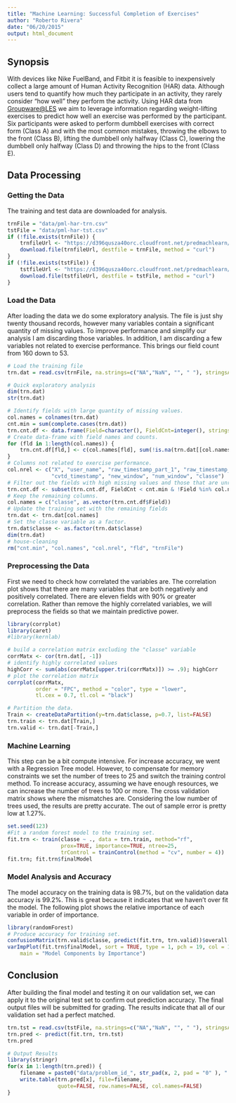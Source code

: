 ```yaml
---
title: "Machine Learning: Successful Completion of Exercises"
author: "Roberto Rivera"
date: "06/20/2015"
output: html_document
---
```


## Synopsis

With devices like Nike FuelBand, and Fitbit it is feasible to inexpensively collect a large amount of Human Activity Recognition (HAR) data. Although users tend to quantify how much they participate in an activity, they rarely consider "how well" they perform the activity.  Using HAR data from [Groupware@LES][1] we aim to leverage information regarding weight-lifting exercises to predict how well an exercise was performed by the participant. Six participants were asked to perform dumbbell exercises with correct form (Class A) and with the most common mistakes, throwing the elbows to the front (Class B), lifting the dumbbell only halfway (Class C), lowering the dumbbell only halfway (Class D) and throwing the hips to the front (Class E).

## Data Processing

### Getting the Data

The training and test data are downloaded for analysis.

```r
trnFile = "data/pml-har-trn.csv"
tstFile = "data/pml-har-tst.csv"
if (!file.exists(trnFile)) {
    trnfileUrl <- "https://d396qusza40orc.cloudfront.net/predmachlearn/pml-training.csv"
    download.file(trnfileUrl, destfile = trnFile, method = "curl")
}
if (!file.exists(tstFile)) {
    tstfileUrl <- "https://d396qusza40orc.cloudfront.net/predmachlearn/pml-testing.csv"
    download.file(tstfileUrl, destfile = tstFile, method = "curl")
}
```

### Load the Data

After loading the data we do some exploratory analysis. The file is just shy twenty thousand records, however many variables contain a significant quantity of missing values. To improve performance and simplify our analysis I am discarding those variables. In addition, I am discarding a few variables not related to exercise performance. This brings our field count from 160 down to 53.

```r
# Load the training file
trn.dat = read.csv(trnFile, na.strings=c("NA","NaN", "", " "), stringsAsFactors=FALSE)

# Quick exploratory analysis
dim(trn.dat)
str(trn.dat)

# Identify fields with large quantity of missing values.
col.names = colnames(trn.dat)
cnt.min = sum(complete.cases(trn.dat))
trn.cnt.df <- data.frame(Field=character(), FieldCnt=integer(), stringsAsFactors=FALSE)
# Create data-frame with field names and counts.
for (fld in 1:length(col.names)) {
    trn.cnt.df[fld,] <- c(col.names[fld], sum(!is.na(trn.dat[[col.names[fld]]])))
}
# Columns not related to exercise performance.
col.nrel <- c("X", "user_name", "raw_timestamp_part_1", "raw_timestamp_part_2", 
              "cvtd_timestamp", "new_window", "num_window", "classe")
# Filter out the fields with high missing values and those that are unrelated to performance.
trn.cnt.df <- subset(trn.cnt.df, FieldCnt < cnt.min & !Field %in% col.nrel)
# Keep the remaining columns.
col.names = c("classe", as.vector(trn.cnt.df$Field))
# Update the training set with the remaining fields
trn.dat <- trn.dat[col.names]
# Set the classe variable as a factor.
trn.dat$classe <- as.factor(trn.dat$classe)
dim(trn.dat)
# house-cleaning
rm("cnt.min", "col.names", "col.nrel", "fld", "trnFile")
```

### Preprocessing the Data

First we need to check how correlated the variables are.  The correlation plot shows that there are many variables that are both negatively and positively correlated. There are eleven fields with 90% or greater correlation. Rather than remove the highly correlated variables, we will preprocess the fields so that we maintain predictive power.

```r
library(corrplot)
library(caret)
#library(kernlab)

# build a correlation matrix excluding the "classe" variable
corrMatx <- cor(trn.dat[, -1])
# identify highly correlated values
highCorr <- sum(abs(corrMatx[upper.tri(corrMatx)]) >= .9); highCorr
# plot the correlation matrix
corrplot(corrMatx, 
         order = "FPC", method = "color", type = "lower", 
         tl.cex = 0.7, tl.col = "black")

# Partition the data.
Train <- createDataPartition(y=trn.dat$classe, p=0.7, list=FALSE)
trn.train <- trn.dat[Train,]
trn.valid <- trn.dat[-Train,]
```

### Machine Learning

This step can be a bit compute intensive. For increase accuracy, we went with a Regression Tree model. However, to compensate for memory constraints we set the number of trees to 25 and switch the training control method. To increase accuracy, assuming we have enough resources, we can increase the number of trees to 100 or more. The cross validation matrix shows where the mismatches are. Considering the low number of trees used, the results are pretty accurate. The out of sample error is pretty low at 1.27%.

```r
set.seed(123)
#Fit a random forest model to the training set.
fit.trn <- train(classe ~ ., data = trn.train, method="rf", 
                 prox=TRUE, importance=TRUE, ntree=25, 
                 trControl = trainControl(method = "cv", number = 4))
fit.trn; fit.trn$finalModel
```

### Model Analysis and Accuracy

The model accuracy on the training data is 98.7%, but on the validation data accuracy is 99.2%. This is great because it indicates that we haven't over fit the model.  The following plot shows the relative importance of each variable in order of importance.

```r
library(randomForest)
# Produce accuracy for training set.
confusionMatrix(trn.valid$classe, predict(fit.trn, trn.valid))$overall[1]
varImpPlot(fit.trn$finalModel, sort = TRUE, type = 1, pch = 19, col = 1, cex = 1, 
    main = "Model Components by Importance")
```

## Conclusion

After building the final model and testing it on our validation set, we can apply it to the original test set to confirm out prediction accuracy. The final output files will be submitted for grading. The results indicate that all of our validation set had a perfect matched.

```r
trn.tst = read.csv(tstFile, na.strings=c("NA","NaN", "", " "), stringsAsFactors=FALSE)
trn.pred <- predict(fit.trn, trn.tst)
trn.pred
```

```r
# Output Results
library(stringr)
for(x in 1:length(trn.pred)) {
    filename = paste0("data/problem_id_", str_pad(x, 2, pad = "0" ), ".txt")
    write.table(trn.pred[x], file=filename, 
                quote=FALSE, row.names=FALSE, col.names=FALSE)
}
```

[1]: http://groupware.les.inf.puc-rio.br/har#ixzz3de67BWZU
